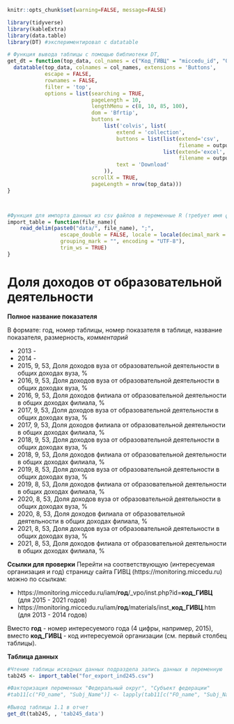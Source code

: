 
```r
knitr::opts_chunk$set(warning=FALSE, message=FALSE)
```


```r
library(tidyverse)
library(kableExtra)
library(data.table)
library(DT) #экспериментировал с datatable
```

```r
# Функция вывода таблицы с помощью библиотеки DT, 
get_dt = function(top_data, col_names = c("Код_ГИВЦ" = "miccedu_id", "Организация" = "clear_name", "2013" = "ind_2013_value", "2014" = "ind_2014_value", "2015" = "ind_2015_value", "2016" = "ind_2016_value", "2017" = "ind_2017_value", "2018" = "ind_2018_value", "2019" = "ind_2019_value", "2020" = "ind_2020_value", "2021" =  "ind_2021_value"), output_file_name) {
  datatable(top_data, colnames = col_names, extensions = 'Buttons',
            escape = FALSE,
            rownames = FALSE,
            filter = 'top',
            options = list(searching = TRUE,
                           pageLength = 10,
                           lengthMenu = c(8, 10, 85, 100),
                           dom = 'Bfrtip',
                           buttons = 
                               list('colvis', list(
                                   extend = 'collection',
                                   buttons = list(list(extend='csv',
                                                       filename = output_file_name),
                                                  list(extend='excel',
                                                       filename = output_file_name)),
                                   text = 'Download'
                               )),
                           scrollX = TRUE,
                           pageLength = nrow(top_data))) 
}



#Функция для импорта данных из csv файлов в переменные R (требует имя файла в кавычках и берет из каталока data рабочей директории проекта)
import_table = function(file_name){
    read_delim(paste0("data/", file_name), ";", 
                 escape_double = FALSE, locale = locale(decimal_mark = ",", 
                 grouping_mark = "", encoding = "UTF-8"), 
                 trim_ws = TRUE)
}
```






# Доля доходов от образовательной деятельности {#ind245_info}

**Полное название показателя**

В формате: год, номер таблицы, номер показателя в таблице, название показателя, размерность, *комментарий*


* 2013 -
* 2014 -
*	2015,	9,	53,	Доля доходов вуза от образовательной деятельности в общих доходах вуза,	%
*	2016,	9,	53,	Доля доходов вуза от образовательной деятельности в общих доходах вуза,	%
*	2016,	9,	53,	Доля доходов филиала от образовательной деятельности в общих доходах филиала,	%
*	2017,	9,	53,	Доля доходов вуза от образовательной деятельности в общих доходах вуза,	%
*	2017,	9,	53,	Доля доходов филиала от образовательной деятельности в общих доходах филиала,	%
*	2018,	9,	53,	Доля доходов вуза от образовательной деятельности в общих доходах вуза,	%
*	2018,	9,	53,	Доля доходов филиала от образовательной деятельности в общих доходах филиала,	%
*	2019,	8,	53,	Доля доходов вуза от образовательной деятельности в общих доходах вуза,	%
*	2019,	8,	53,	Доля доходов филиала от образовательной деятельности в общих доходах филиала,	%
*	2020,	8,	53,	Доля доходов вуза от образовательной деятельности в общих доходах вуза,	%
*	2020,	8,	53,	Доля доходов филиала от образовательной деятельности в общих доходах филиала,	%
*	2021,	8,	53,	Доля доходов вуза от образовательной деятельности в общих доходах вуза,	%
*	2021,	8,	53,	Доля доходов филиала от образовательной деятельности в общих доходах филиала,	%

**Ссылки для проверки**
Перейти на соответствующую (интересуемая организация и год) страницу сайта ГИВЦ (https://monitoring.miccedu.ru) можно по ссылкам:

* https://monitoring.miccedu.ru/iam/**год**/_vpo/inst.php?id=**код_ГИВЦ** (для 2015 - 2021 годов)
* https://monitoring.miccedu.ru/iam/**год**/materials/inst_**код_ГИВЦ**.htm (для 2013 - 2014 годов)

Вместо **год** - номер интересуемого года (4 цифры, например, 2015), вместо **код_ГИВЦ** - код интересуемой организации (см. первый столбец таблицы).



**Таблица данных**

```r
#Чтение таблицы исходных данных подраздела запись данных в переменную
tab245 <- import_table("for_export_ind245.csv")

#Факторизация переменных "Федеральный округ", "Субъект федерации"
#tab11[c("FO_name", "Subj_Name")] <- lapply(tab11[c("FO_name", "Subj_Name")] , factor)

```




```r
#Вывод таблицы 1.1 в отчет
get_dt(tab245, , 'tab245_data')
```



